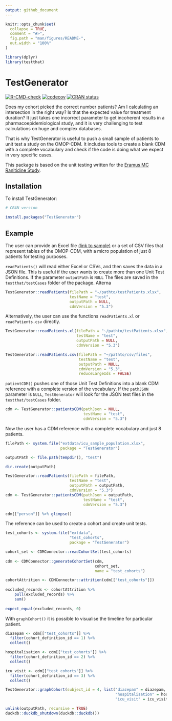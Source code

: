 ```yaml
---
output: github_document
---
```


<!-- README.md is generated from README.Rmd. Please edit that file -->

```r
knitr::opts_chunk$set(
  collapse = TRUE,
  comment = "#>",
  fig.path = "man/figures/README-",
  out.width = "100%"
)

library(dplyr)
library(testthat)
```

# TestGenerator

<!-- badges: start -->
[![R-CMD-check](https://github.com/darwin-eu/TestGenerator/actions/workflows/R-CMD-check.yaml/badge.svg)](https://github.com/darwin-eu/TestGenerator/actions/workflows/R-CMD-check.yaml)
[![codecov](https://codecov.io/github/darwin-eu/TestGenerator/branch/main/graph/badge.svg)](https://app.codecov.io/github/darwin-eu/TestGenerator?branch=main)
[![CRAN status](https://www.r-pkg.org/badges/version/TestGenerator)](https://CRAN.R-project.org/package=TestGenerator)
<!-- badges: end -->

Does my cohort picked the correct number patients? Am I calculating an intersection in the right way? Is that the expected value for treatment duration? It just takes one incorrect parameter to get incoherent results in a pharmacoepidemiological study, and it is very challenging to test calculations on huge and complex databases. 

That is why TestGenerator is useful to push a small sample of patients to unit test a study on the OMOP-CDM. It includes tools to create a blank CDM with a complete vocabulary and check if the code is doing what we expect in very specific cases.  

This package is based on the unit testing written for the [Eramus MC Ranitidine Study](https://github.com/mi-erasmusmc/RanitidineStudy/blob/master/unitTesting_README.md).

## Installation

To install TestGenerator:

```r
# CRAN version

install.packages("TestGenerator")
```

## Example

The user can provide an Excel file [(link to sample)](https://github.com/darwin-eu/TestGenerator/raw/main/inst/extdata/icu_sample_population.xlsx) or a set of CSV files that represent tables of the OMOP-CDM, with a micro population of just 8 patients for testing purposes. 

`readPatients()` will read either Excel or CSVs, and then saves the data in a JSON file. This is useful if the user wants to create more than one Unit Test Definitions. If the parameter `outputPath` is `NULL` The files are saved in the `testthat/testCases` folder of the package. Alterna

```r
TestGenerator::readPatients(filePath = "~/pathto/testPatients.xlsx",
                            testName = "test",
                            outputPath = NULL,
                            cdmVersion = "5.3")
```

Alternatively, the user can use the functions `readPatients.xl` or `readPatients.csv` directly. 

```r
TestGenerator::readPatients.xl(filePath = "~/pathto/testPatients.xlsx",
                               testName = "test",
                               outputPath = NULL,
                               cdmVersion = "5.3")

TestGenerator::readPatients.csv(filePath = "~/pathto/csv/files",
                                testName = "test",
                                outputPath = NULL,
                                cdmVersion = "5.3",
                                reduceLargeIds = FALSE)
```

`patientCDM()` pushes one of those Unit Test Definitions into a blank CDM reference with a complete version of the vocabulary. If the `pathJSON` parameter is `NULL`, `TestGenerator` will look for the JSON test files in the `testthat/testCases` folder. 

```r
cdm <- TestGenerator::patientsCDM(pathJson = NULL, 
                                  testName = "test",
                                  cdmVersion = "5.3")

```

Now the user has a CDM reference with a complete vocabulary and just 8 patients.

```r
filePath <- system.file("extdata/icu_sample_population.xlsx", 
                        package = "TestGenerator")

outputPath <- file.path(tempdir(), "test")

dir.create(outputPath)

TestGenerator::readPatients(filePath = filePath, 
                            testName = "test", 
                            outputPath = outputPath, 
                            cdmVersion = "5.3")
cdm <- TestGenerator::patientsCDM(pathJson = outputPath, 
                                  testName = "test",
                                  cdmVersion = "5.3")

cdm[["person"]] %>% glimpse()
```

The reference can be used to create a cohort and create unit tests. 

```r
test_cohorts <- system.file("extdata",
                            "test_cohorts",
                            package = "TestGenerator")

cohort_set <- CDMConnector::readCohortSet(test_cohorts)
  
cdm <- CDMConnector::generateCohortSet(cdm,
                                       cohort_set,
                                       name = "test_cohorts")

cohortAttrition <- CDMConnector::attrition(cdm[["test_cohorts"]])
  
excluded_records <- cohortAttrition %>% 
    pull(excluded_records) %>% 
    sum()
  
expect_equal(excluded_records, 0)
```

With `graphCohort()` it is possible to visualise the timeline for particular patient. 

```r

diazepam <- cdm[["test_cohorts"]] %>% 
  filter(cohort_definition_id == 1) %>% 
  collect()

hospitalisation <- cdm[["test_cohorts"]] %>% 
  filter(cohort_definition_id == 2) %>% 
  collect()

icu_visit <- cdm[["test_cohorts"]] %>% 
  filter(cohort_definition_id == 3) %>% 
  collect()

TestGenerator::graphCohort(subject_id = 4, list("diazepam" = diazepam,
                                                "hospitalisation" = hospitalisation,
                                                "icu_visit" = icu_visit))

```

```r
unlink(outputPath, recursive = TRUE)
duckdb::duckdb_shutdown(duckdb::duckdb())
```
